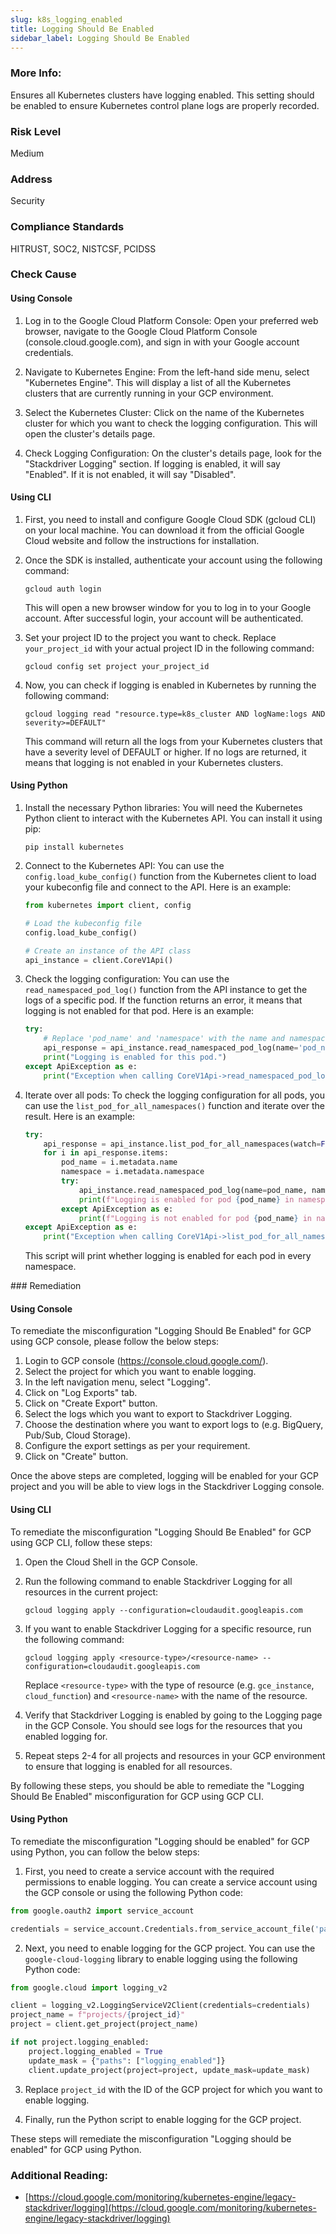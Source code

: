 ```yaml
---
slug: k8s_logging_enabled
title: Logging Should Be Enabled
sidebar_label: Logging Should Be Enabled
---
```


### More Info:

Ensures all Kubernetes clusters have logging enabled. This setting should be enabled to ensure Kubernetes control plane logs are properly recorded.

### Risk Level

Medium

### Address

Security

### Compliance Standards

HITRUST, SOC2, NISTCSF, PCIDSS



<Tabs><Tab title='Cause'>
### Check Cause

#### Using Console

1. Log in to the Google Cloud Platform Console: Open your preferred web browser, navigate to the Google Cloud Platform Console (console.cloud.google.com), and sign in with your Google account credentials.

2. Navigate to Kubernetes Engine: From the left-hand side menu, select "Kubernetes Engine". This will display a list of all the Kubernetes clusters that are currently running in your GCP environment.

3. Select the Kubernetes Cluster: Click on the name of the Kubernetes cluster for which you want to check the logging configuration. This will open the cluster's details page.

4. Check Logging Configuration: On the cluster's details page, look for the "Stackdriver Logging" section. If logging is enabled, it will say "Enabled". If it is not enabled, it will say "Disabled".

#### Using CLI

1. First, you need to install and configure Google Cloud SDK (gcloud CLI) on your local machine. You can download it from the official Google Cloud website and follow the instructions for installation.

2. Once the SDK is installed, authenticate your account using the following command:
   ```
   gcloud auth login
   ```
   This will open a new browser window for you to log in to your Google account. After successful login, your account will be authenticated.

3. Set your project ID to the project you want to check. Replace `your_project_id` with your actual project ID in the following command:
   ```
   gcloud config set project your_project_id
   ```

4. Now, you can check if logging is enabled in Kubernetes by running the following command:
   ```
   gcloud logging read "resource.type=k8s_cluster AND logName:logs AND severity>=DEFAULT"
   ```
   This command will return all the logs from your Kubernetes clusters that have a severity level of DEFAULT or higher. If no logs are returned, it means that logging is not enabled in your Kubernetes clusters.

#### Using Python

1. Install the necessary Python libraries:
   You will need the Kubernetes Python client to interact with the Kubernetes API. You can install it using pip:
   ```
   pip install kubernetes
   ```

2. Connect to the Kubernetes API:
   You can use the `config.load_kube_config()` function from the Kubernetes client to load your kubeconfig file and connect to the API. Here is an example:
   ```python
   from kubernetes import client, config

   # Load the kubeconfig file
   config.load_kube_config()

   # Create an instance of the API class
   api_instance = client.CoreV1Api()
   ```

3. Check the logging configuration:
   You can use the `read_namespaced_pod_log()` function from the API instance to get the logs of a specific pod. If the function returns an error, it means that logging is not enabled for that pod. Here is an example:
   ```python
   try:
       # Replace 'pod_name' and 'namespace' with the name and namespace of the pod you want to check
       api_response = api_instance.read_namespaced_pod_log(name='pod_name', namespace='namespace')
       print("Logging is enabled for this pod.")
   except ApiException as e:
       print("Exception when calling CoreV1Api->read_namespaced_pod_log: %s\n" % e)
   ```

4. Iterate over all pods:
   To check the logging configuration for all pods, you can use the `list_pod_for_all_namespaces()` function and iterate over the result. Here is an example:
   ```python
   try:
       api_response = api_instance.list_pod_for_all_namespaces(watch=False)
       for i in api_response.items:
           pod_name = i.metadata.name
           namespace = i.metadata.namespace
           try:
               api_instance.read_namespaced_pod_log(name=pod_name, namespace=namespace)
               print(f"Logging is enabled for pod {pod_name} in namespace {namespace}.")
           except ApiException as e:
               print(f"Logging is not enabled for pod {pod_name} in namespace {namespace}.")
   except ApiException as e:
       print("Exception when calling CoreV1Api->list_pod_for_all_namespaces: %s\n" % e)
   ```
   This script will print whether logging is enabled for each pod in every namespace.

</Tab>


<Tab title='Remediation'>
### Remediation

#### Using Console

To remediate the misconfiguration "Logging Should Be Enabled" for GCP using GCP console, please follow the below steps:

1. Login to GCP console (https://console.cloud.google.com/).
2. Select the project for which you want to enable logging.
3. In the left navigation menu, select "Logging".
4. Click on "Log Exports" tab.
5. Click on "Create Export" button.
6. Select the logs which you want to export to Stackdriver Logging.
7. Choose the destination where you want to export logs to (e.g. BigQuery, Pub/Sub, Cloud Storage).
8. Configure the export settings as per your requirement.
9. Click on "Create" button.

Once the above steps are completed, logging will be enabled for your GCP project and you will be able to view logs in the Stackdriver Logging console.

#### Using CLI

To remediate the misconfiguration "Logging Should Be Enabled" for GCP using GCP CLI, follow these steps:

1. Open the Cloud Shell in the GCP Console.

2. Run the following command to enable Stackdriver Logging for all resources in the current project:

   ```
   gcloud logging apply --configuration=cloudaudit.googleapis.com
   ```

3. If you want to enable Stackdriver Logging for a specific resource, run the following command:

   ```
   gcloud logging apply <resource-type>/<resource-name> --configuration=cloudaudit.googleapis.com
   ```

   Replace `<resource-type>` with the type of resource (e.g. `gce_instance`, `cloud_function`) and `<resource-name>` with the name of the resource.

4. Verify that Stackdriver Logging is enabled by going to the Logging page in the GCP Console. You should see logs for the resources that you enabled logging for.

5. Repeat steps 2-4 for all projects and resources in your GCP environment to ensure that logging is enabled for all resources.

By following these steps, you should be able to remediate the "Logging Should Be Enabled" misconfiguration for GCP using GCP CLI.

#### Using Python

To remediate the misconfiguration "Logging should be enabled" for GCP using Python, you can follow the below steps:

1. First, you need to create a service account with the required permissions to enable logging. You can create a service account using the GCP console or using the following Python code:

```python
from google.oauth2 import service_account

credentials = service_account.Credentials.from_service_account_file('path/to/service_account.json')
```

2. Next, you need to enable logging for the GCP project. You can use the `google-cloud-logging` library to enable logging using the following Python code:

```python
from google.cloud import logging_v2

client = logging_v2.LoggingServiceV2Client(credentials=credentials)
project_name = f"projects/{project_id}"
project = client.get_project(project_name)

if not project.logging_enabled:
    project.logging_enabled = True
    update_mask = {"paths": ["logging_enabled"]}
    client.update_project(project=project, update_mask=update_mask)
```

3. Replace `project_id` with the ID of the GCP project for which you want to enable logging.

4. Finally, run the Python script to enable logging for the GCP project. 

These steps will remediate the misconfiguration "Logging should be enabled" for GCP using Python.


### Additional Reading:

- [https://cloud.google.com/monitoring/kubernetes-engine/legacy-stackdriver/logging](https://cloud.google.com/monitoring/kubernetes-engine/legacy-stackdriver/logging) 


</Tab>
</Tabs>